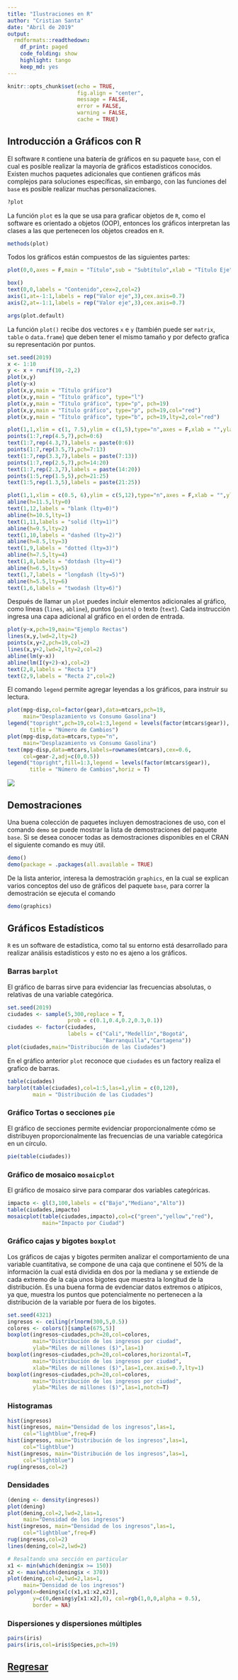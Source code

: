 ```yaml
---
title: "Ilustraciones en R"
author: "Cristian Santa"
date: "Abril de 2019"
output:
  rmdformats::readthedown:
    df_print: paged
    code_folding: show
    highlight: tango
    keep_md: yes
---
```


```r
knitr::opts_chunk$set(echo = TRUE,
                      fig.align = "center",
                      message = FALSE,
                      error = FALSE,
                      warning = FALSE,
                      cache = TRUE)
```

## Introducción a Gráficos con R

El software `R` contiene una batería de gráficos en su paquete `base`, con el cual es posible realizar la mayoría de gráficos estadísticos conocidos. Existen muchos paquetes adicionales que contienen gráficos más complejos para soluciones específicas, sin embargo, con las funciones del `base` es posible realizar muchas personalizaciones.

```r
?plot
```

La función `plot` es la que se usa para graficar objetos de `R`, como el software es orientado a objetos (OOP), entonces los gráficos interpretan las clases a las que pertenecen los objetos creados en `R`.

```r
methods(plot)
```

Todos los gráficos están compuestos de las siguientes partes:

```r
plot(0,0,axes = F,main = "Título",sub = "Subtítulo",xlab = "Título Eje",ylab = "Título Eje",col="white",cex.main=2,asp = 1,col.sub=4)

box()
text(0,0,labels = "Contenido",cex=2,col=2)
axis(1,at=-1:1,labels = rep("Valor eje",3),cex.axis=0.7)
axis(2,at=-1:1,labels = rep("Valor eje",3),cex.axis=0.7)
```


```r
args(plot.default)
```

La función `plot()` recibe dos vectores `x` e `y` (también puede ser `matrix`, `table` o `data.frame`) que deben tener el mismo tamaño y por defecto grafica su representación por puntos.

```r
set.seed(2019)
x <- 1:10
y <- x + runif(10,-2,2)
plot(x,y)
plot(y~x)
plot(x,y,main = "Título gráfico")
plot(x,y,main = "Título gráfico", type="l")
plot(x,y,main = "Título gráfico", type="p", pch=19)
plot(x,y,main = "Título gráfico", type="p", pch=19,col="red")
plot(x,y,main = "Título gráfico", type="b", pch=19,lty=2,col="red")
```


```r
plot(1,1,xlim = c(1, 7.5),ylim = c(1,5),type="n",axes = F,xlab = "",ylab = "", main = "Tipos de Puntos y sus códigos")
points(1:7,rep(4.5,7),pch=0:6)
text(1:7,rep(4.3,7),labels = paste(0:6))
points(1:7,rep(3.5,7),pch=7:13)
text(1:7,rep(3.3,7),labels = paste(7:13))
points(1:7,rep(2.5,7),pch=14:20)
text(1:7,rep(2.3,7),labels = paste(14:20))
points(1:5,rep(1.5,5),pch=21:25)
text(1:5,rep(1.3,5),labels = paste(21:25))

plot(1,1,xlim = c(0.5, 6),ylim = c(5,12),type="n",axes = F,xlab = "",ylab = "", main = "Tipos de Líneas y sus códigos")
abline(h=11.5,lty=0)
text(1,12,labels = "blank (lty=0)")
abline(h=10.5,lty=1)
text(1,11,labels = "solid (lty=1)")
abline(h=9.5,lty=2)
text(1,10,labels = "dashed (lty=2)")
abline(h=8.5,lty=3)
text(1,9,labels = "dotted (lty=3)")
abline(h=7.5,lty=4)
text(1,8,labels = "dotdash (lty=4)")
abline(h=6.5,lty=5)
text(1,7,labels = "longdash (lty=5)")
abline(h=5.5,lty=6)
text(1,6,labels = "twodash (lty=6)")
```

Después de llamar un `plot` puedes incluir elementos adicionales al gráfico, como líneas (`lines`, `abline`), puntos (`points`) o texto (`text`). Cada instrucción ingresa una capa adicional al gráfico en el orden de entrada.

```r
plot(y~x,pch=19,main="Ejemplo Rectas")
lines(x,y,lwd=2,lty=2)
points(x,y+2,pch=19,col=2)
lines(x,y+2,lwd=2,lty=2,col=2)
abline(lm(y~x))
abline(lm(I(y+2)~x),col=2)
text(2,8,labels = "Recta 1")
text(2,9,labels = "Recta 2",col=2)
```

El comando `legend` permite agregar leyendas a los gráficos, para instruir su lectura.

```r
plot(mpg~disp,col=factor(gear),data=mtcars,pch=19,
     main="Desplazamiento vs Consumo Gasolina")
legend("topright",pch=19,col=1:3,legend = levels(factor(mtcars$gear)),
       title = "Número de Cambios")
plot(mpg~disp,data=mtcars,type="n",
     main="Desplazamiento vs Consumo Gasolina")
text(mpg~disp,data=mtcars,labels=rownames(mtcars),cex=0.6,
     col=gear-2,adj=c(0,0.5))
legend("topright",fill=1:3,legend = levels(factor(mtcars$gear)),
       title = "Número de Cambios",horiz = T)
```

![](Colores.png)

## Demostraciones

Una buena colección de paquetes incluyen demostraciones de uso, con el comando `demo` se puede mostrar la lista de demostraciones del paquete `base`. Si se desea conocer todas as demostraciones disponibles en el CRAN el siguiente comando es muy útil.

```r
demo()
demo(package = .packages(all.available = TRUE)
```

De la lista anterior, interesa la demostración `graphics`, en la cual se explican varios conceptos del uso de gráficos del paquete `base`, para correr la demostración se ejecuta el comando

```r
demo(graphics)
```

## Gráficos Estadísticos

`R` es un software de estadística, como tal su entorno está desarrollado para realizar análisis estadísticos y esto no es ajeno a los gráficos.

### Barras `barplot`

El gráfico de barras sirve para evidenciar las frecuencias absolutas, o relativas de una variable categórica.

```r
set.seed(2019)
ciudades <- sample(5,300,replace = T,
                   prob = c(0.1,0.4,0.2,0.3,0.1))
ciudades <- factor(ciudades,
                   labels = c("Cali","Medellín","Bogotá",
                              "Barranquilla","Cartagena"))
plot(ciudades,main="Distribución de las Ciudades")
```

En el gráfico anterior `plot` reconoce que `ciudades` es un factory realiza el grafico de barras.

```r
table(ciudades)
barplot(table(ciudades),col=1:5,las=1,ylim = c(0,120),
        main = "Distribución de las Ciudades")
```

### Gráfico Tortas o secciones `pie`

El gráfico de secciones permite evidenciar proporcionalmente cómo se distribuyen proporcionalmente las frecuencias de una variable categórica en un círculo.

```r
pie(table(ciudades))
```

### Gráfico de mosaico `mosaicplot`

El gráfico de mosaico sirve para comparar dos variables categóricas.

```r
impacto <- gl(3,100,labels = c("Bajo","Mediano","Alto"))
table(ciudades,impacto)
mosaicplot(table(ciudades,impacto),col=c("green","yellow","red"),
           main="Impacto por Ciudad")
```

### Gráfico cajas y bigotes `boxplot`

Los gráficos de cajas y bigotes permiten analizar el comportamiento de una variable cuantitativa, se compone de una caja que continene el 50% de la información la cual está dividida en dos por la mediana y se extiende de cada extremo de la caja unos bigotes que muestra la longitud de la distribución. Es una buena forma de evdenciar datos extremos o atípicos, ya que, muestra los puntos que potencialmente no pertenecen a la distribución de la variable por fuera de los bigotes.

```r
set.seed(4321)
ingresos <- ceiling(rlnorm(300,5,0.5))
colores <- colors()[sample(675,5)]
boxplot(ingresos~ciudades,pch=20,col=colores,
        main="Distribución de los ingresos por ciudad",
        ylab="Miles de millones ($)",las=1)
boxplot(ingresos~ciudades,pch=20,col=colores,horizontal=T,
        main="Distribución de los ingresos por ciudad",
        xlab="Miles de millones ($)",las=1,cex.axis=0.7,lty=1)
boxplot(ingresos~ciudades,pch=20,col=colores,
        main="Distribución de los ingresos por ciudad",
        ylab="Miles de millones ($)",las=1,notch=T)
```

### Histogramas

```r
hist(ingresos)
hist(ingresos, main="Densidad de los ingresos",las=1,
     col="lightblue",freq=F)
hist(ingresos, main="Distribución de los ingresos",las=1,
     col="lightblue")
hist(ingresos, main="Distribución de los ingresos",las=1,
     col="lightblue")
rug(ingresos,col=2)
```

### Densidades

```r
(dening <- density(ingresos))
plot(dening)
plot(dening,col=2,lwd=2,las=1,
     main="Densidad de los ingresos")
hist(ingresos, main="Densidad de los ingresos",las=1,
     col="lightblue",freq=F)
rug(ingresos,col=2)
lines(dening,col=2,lwd=2)

# Resaltando una sección en particular
x1 <- min(which(dening$x >= 150))  
x2 <- max(which(dening$x < 370))
plot(dening,col=2,lwd=2,las=1,
     main="Densidad de los ingresos")
polygon(x=dening$x[c(x1,x1:x2,x2)],
        y=c(0,dening$y[x1:x2],0), col=rgb(1,0,0,alpha = 0.5),
        border = NA)
```

### Dispersiones y dispersiones múltiples

```r
pairs(iris)
pairs(iris,col=iris$Species,pch=19)
```

## <a href="../EAFIT.html" class="btn" role="button">Regresar</a>